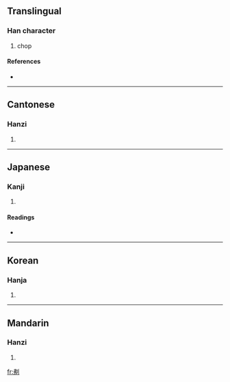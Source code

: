 ==Translingual==

===Han character===
{{Han char|rn=18|rad=刀|as=05|sn=7|four=5200<sub>0</sub>|canj=中弓中弓 (LNLN)}}

# chop

====References====
* {{Han ref|kx=0137.320|dkj=01910|dj=0309.230|hdz=10331.080|uh=521C|ud=21020|bh=CA6C|bd=51820}}

----

==Cantonese==

===Hanzi===
{{yue-hanzi|jyut=|y=fat1}}

# {{defn|Cantonese}}

----

==Japanese==

===Kanji===
{{ja-kanji|grade=|rs=刀05}}

# {{defn|Japanese}}

====Readings====
* {{ja-readings|on=[[ふつ]] (futsu), [[ふち]] (fuchi)|kun=[[うつ]] (utsu), [[たつ]] (tatsu), [[さる]] (saru)}}

----

==Korean==

===Hanja===
{{ko-hanja|hangeul=불|rv=bul|mr=pul}}

# {{defn|Korean}}

----

==Mandarin==

===Hanzi===
{{cmn-hanzi|pin=[[fú]] ([[fu2]]), [[páo]] ([[pao2]])|wg=fu<sup>2</sup>, p'ao<sup>2</sup>}}

# {{defn|Mandarin}}

[[fr:刜]]
